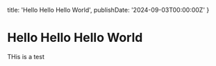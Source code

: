  title: 'Hello Hello Hello World',
  publishDate: '2024-09-03T00:00:00Z'
}

# Hello Hello Hello World

THis is a test
